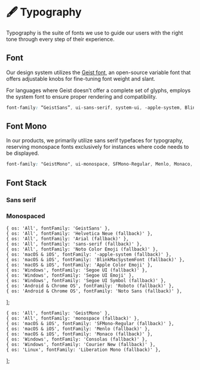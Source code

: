 
# 🖋️ Typography

Typography is the suite of fonts we use to guide our users with the right tone through every step of their experience.

## Font

Our design system utilizes the [Geist font](https://vercel.com/font/sans), an open-source variable font that offers adjustable knobs for fine-tuning font weight and slant.

For languages where Geist doesn’t offer a complete set of glyphs, employs the system font to ensure proper rendering and compatibility.

```css copy
font-family: “GeistSans”, ui-sans-serif, system-ui, -apple-system, BlinkMacSystemFont, "Segoe UI", Roboto, "Helvetica Neue", Arial, "Noto Sans", sans-serif, "Apple Color Emoji", "Segoe UI Emoji", "Segoe UI Symbol", "Noto Color Emoji";
```

<FoundationsGeist />

## Font Mono

In our products, we primarily utilize sans serif typefaces for typography, reserving monospace fonts exclusively for instances where code needs to be displayed.

```css copy
font-family: "GeistMono", ui-monospace, SFMono-Regular, Menlo, Monaco, Consolas, "Liberation Mono", "Courier New", monospace;
```

## Font Stack

### Sans serif

<FoundationsTypography fonts={fontsSansSerif} />

### Monospaced

<FoundationsTypography fonts={fontsMono} />

    { os: 'All', fontFamily: 'GeistSans' },
    { os: 'All', fontFamily: 'Helvetica Neue (fallback)' },
    { os: 'All', fontFamily: 'Arial (fallback)' },
    { os: 'All', fontFamily: 'sans-serif (fallback)' },
    { os: 'All', fontFamily: 'Noto Color Emoji (fallback)' },
    { os: 'macOS & iOS', fontFamily: '-apple-system (fallback)' },
    { os: 'macOS & iOS', fontFamily: 'BlinkMacSystemFont (fallback)' },
    { os: 'macOS & iOS', fontFamily: 'Apple Color Emoji' },
    { os: 'Windows', fontFamily: 'Segoe UI (fallback)' },
    { os: 'Windows', fontFamily: 'Segoe UI Emoji' },
    { os: 'Windows', fontFamily: 'Segoe UI Symbol (fallback)' },
    { os: 'Android & Chrome OS', fontFamily: 'Roboto (fallback)' },
    { os: 'Android & Chrome OS', fontFamily: 'Noto Sans (fallback)' },
];

    { os: 'All', fontFamily: 'GeistMono' },
    { os: 'All', fontFamily: 'monospace (fallback)' },
    { os: 'macOS & iOS', fontFamily: 'SFMono-Regular (fallback)' },
    { os: 'macOS & iOS', fontFamily: 'Menlo (fallback)' },
    { os: 'macOS & iOS', fontFamily: 'Monaco (fallback)' },
    { os: 'Windows', fontFamily: 'Consolas (fallback)' },
    { os: 'Windows', fontFamily: 'Courier New (fallback)' },
    { os: 'Linux', fontFamily: 'Liberation Mono (fallback)' },
];